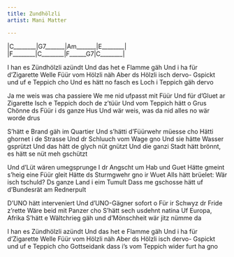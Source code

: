 ```yaml
---
title: Zundhölzli
artist: Mani Matter

---
```


:::{.grid}
|C________|G7_______|Am_______|E________|
|F________|C________|F______G7|C________|
:::


I han es Zündhölzli azündt
Und das het e Flamme gäh
Und i ha für d'Zigarette
Welle Füür vom Hölzli näh
Aber ds Hölzli isch dervo-
Gspickt und uf e Teppich cho
Und es hätt no fasch es Loch 
i Teppich gäh dervo

Ja me weis was cha passiere
We me nid ufpasst mit Füür
Und für d'Gluet ar Zigarette
Isch e Teppich doch de z'tüür
Und vom Teppich hätt o Grus
Chönne ds Füür i ds ganze Hus
Und wär weis, was da nid alles 
no wär worde drus

S'hätt e Brand gäh im Quartier
Und s'hätti d'Füürwehr müesse cho
Hätti ghornet i de Strasse
Und dr Schluuch vom Wage gno
Und sie hätte Wasser gsprützt
Und das hätt de glych nüt gnützt
Und die ganzi Stadt hätt brönnt, 
es hätt se nüt meh gschützt

Und d'Lüt wären umegsprunge
I dr Angscht um Hab und Guet
Hätte gmeint s'heig eine Füür gleit
Hätte ds Sturmgwehr gno ir Wuet
Alls hätt brüelet: Wär isch tschuld?
Ds ganze Land i eim Tumult
Dass me gschosse hätt uf 
d'Bundesrät am Rednerpult

D'UNO hätt interveniert
Und d'UNO-Gägner sofort o
Für ir Schwyz dr Fride z'rette
Wäre beid mit Panzer cho
S'hätt sech usdehnt natina
Uf Europa, Afrika
S'hätt e Wältchrieg gäh und 
d'Mönschheit wär jitz nümme da

I han es Zündhölzli azündt
Und das het e Flamme gäh
Und i ha für d'Zigarette
Welle Füür vom Hölzli näh
Aber ds Hölzli isch dervo-
Gspickt und uf e Teppich cho 
Gottseidank dass i's vom 
Teppich wider furt ha gno
